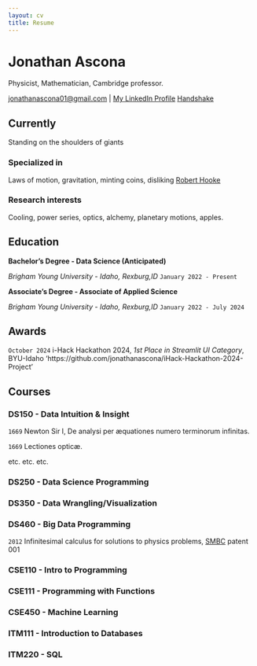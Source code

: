 ```yaml
---
layout: cv
title: Resume
---
```

# Jonathan Ascona
Physicist, Mathematician, Cambridge professor.

<div id="webaddress">
<a href="jonathanascona01@gmail.com">jonathanascona01@gmail.com</a>
| <a href="https://www.linkedin.com/in/jonathan-ascona/">My LinkedIn Profile</a>
    <a href="https://app.joinhandshake.com/profiles/uq5mvg">Handshake</a>
</div>


## Currently

Standing on the shoulders of giants

### Specialized in

Laws of motion, gravitation, minting coins, disliking [Robert Hooke](http://en.wikipedia.org/wiki/Robert_Hooke)


### Research interests

Cooling, power series, optics, alchemy, planetary motions, apples.


## Education

__Bachelor's Degree - Data Science (Anticipated)__

*Brigham Young University - Idaho, Rexburg,ID*
`January 2022 - Present`




__Associate's Degree - Associate of Applied Science__

*Brigham Young University - Idaho, Rexburg,ID*
`January 2022 - July 2024`


## Awards

`October 2024`
i-Hack Hackathon 2024, *1st Place in Streamlit UI Category*, BYU-Idaho
'https://github.com/jonathanascona/iHack-Hackathon-2024-Project'



## Courses


### DS150 - Data Intuition & Insight

`1669`
Newton Sir I, De analysi per æquationes numero terminorum infinitas. 

`1669`
Lectiones opticæ.

etc. etc. etc.

### DS250 - Data Science Programming

### DS350 - Data Wrangling/Visualization

### DS460 - Big Data Programming

`2012`
Infinitesimal calculus for solutions to physics problems, [SMBC](http://www.techdirt.com/articles/20121011/09312820678/if-patents-had-been-around-time-newton.shtml) patent 001

### CSE110 - Intro to Programming

### CSE111 - Programming with Functions

### CSE450 - Machine Learning

### ITM111 - Introduction to Databases

### ITM220 - SQL


<!-- ### Footer

Last updated: May 2013 -->